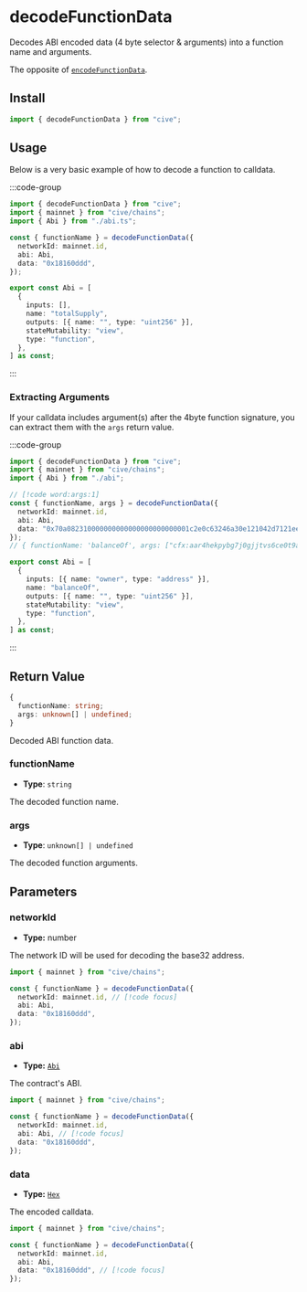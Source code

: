 # decodeFunctionData

Decodes ABI encoded data (4 byte selector & arguments) into a function name and arguments.

The opposite of [`encodeFunctionData`](#TODO).

## Install

```ts
import { decodeFunctionData } from "cive";
```

## Usage

Below is a very basic example of how to decode a function to calldata.

:::code-group

```ts twoslash [example.ts]
import { decodeFunctionData } from "cive";
import { mainnet } from "cive/chains";
import { Abi } from "./abi.ts";

const { functionName } = decodeFunctionData({
  networkId: mainnet.id,
  abi: Abi,
  data: "0x18160ddd",
});
```

```ts [abi.ts] filename="abi.ts"
export const Abi = [
  {
    inputs: [],
    name: "totalSupply",
    outputs: [{ name: "", type: "uint256" }],
    stateMutability: "view",
    type: "function",
  },
] as const;
```

:::

### Extracting Arguments

If your calldata includes argument(s) after the 4byte function signature, you can extract them with the `args` return value.

:::code-group

```ts twoslash [example.ts]
import { decodeFunctionData } from "cive";
import { mainnet } from "cive/chains";
import { Abi } from "./abi";

// [!code word:args:1]
const { functionName, args } = decodeFunctionData({
  networkId: mainnet.id,
  abi: Abi,
  data: "0x70a082310000000000000000000000001c2e0c63246a30e121042d7121ee79a6a7012218",
});
// { functionName: 'balanceOf', args: ["cfx:aar4hekpybg7j0gjjtvs6ce0t9ae8rn32j67hhjxva"] }
```

```ts [abi.ts] filename="abi.ts"
export const Abi = [
  {
    inputs: [{ name: "owner", type: "address" }],
    name: "balanceOf",
    outputs: [{ name: "", type: "uint256" }],
    stateMutability: "view",
    type: "function",
  },
] as const;
```

:::

## Return Value

```ts
{
  functionName: string;
  args: unknown[] | undefined;
}
```

Decoded ABI function data.

### functionName

- **Type**: `string`

The decoded function name.

### args

- **Type**: `unknown[] | undefined`

The decoded function arguments.

## Parameters

### networkId

- **Type:** number

The network ID will be used for decoding the base32 address.

```ts
import { mainnet } from "cive/chains";

const { functionName } = decodeFunctionData({
  networkId: mainnet.id, // [!code focus]
  abi: Abi,
  data: "0x18160ddd",
});
```

### abi

- **Type:** [`Abi`](#TODO)

The contract's ABI.

```ts
import { mainnet } from "cive/chains";

const { functionName } = decodeFunctionData({
  networkId: mainnet.id,
  abi: Abi, // [!code focus]
  data: "0x18160ddd",
});
```

### data

- **Type:** [`Hex`](#TODO)

The encoded calldata.

```ts
import { mainnet } from "cive/chains";

const { functionName } = decodeFunctionData({
  networkId: mainnet.id,
  abi: Abi,
  data: "0x18160ddd", // [!code focus]
});
```
